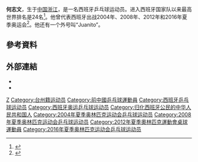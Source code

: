 {{NoteTA|G1=Table Tennis}}
{{Infobox table tennis player
| name = 何志文
| image = Juanito compitiendo en un torneo de veteranos.jpg
| nicknames = Juanito
| nationality = {{PRC}}→{{ESP}}
| residence =
| playingstyle=
| equipment =
| hrank=第24名（2007年）
| club =
| birth_date = {{Birth date and age|1962|5|31}}
| birth_place = {{CHN}}[[浙江省|浙江省]][[台州市|台州市]][[黄岩区|黄岩区]]
| death_date = <!-- {{Death date and age|YYYY|MM|DD|YYYY|MM|DD}} -->
| death_place =
| height = {{height|m=1.7|precision=0}}
| weight ={{convert|62|kg|lb st}}
| medaltemplates =
{{MedalSport|男子乒乓球}}
{{MedalCountry|{{CHN}}}}
{{MedalCompetition | [[世界乒乓球锦标赛|世界乒乓球锦标赛]]}} 
{{MedalBronze | [[1985年世界乒乓球锦标赛|1985 哥德堡]] | 双打}}
{{MedalCountry | {{ESP}} }}
{{MedalCompetition | [[欧洲乒乓球锦标赛|欧洲乒乓球锦标赛]]}} 
{{MedalBronze | 2013 施韦夏特 | 双打}}
{{MedalCompetition | [[地中海运动会|地中海运动会]]}} 
{{MedalBronze | [[2013年地中海运动会|2013 梅尔辛]] | 团体}} 
}}
'''何志文'''{{BD|1962年|5月31日||}}，生于[[中国|中国]][[浙江|浙江]]，是一名西班牙乒乓球运动员。进入西班牙国家队以来最高世界排名是24名<ref>{{cite web|url=http://ittf.com/ittf_ranking/WR_per_name.asp?Player_ID=103518&U18=0&U21=0&Siniors=1&|title=World ranking Record for HE Zhiwen (ESP)|publisher=[[国际乒乓球联合会|ITTF]]|accessdate=2016-07-29}}{{dead link|date=2017年11月 |bot=InternetArchiveBot |fix-attempted=yes }}</ref>。他曾代表西班牙出战2004年、2008年、2012年和2016年夏季奥运会<ref>{{cite web|url=http://www.sports-reference.com/olympics/athletes/he/zhiwen-he-1.html|title=Zhiwen He|website=www.sports-reference.com|accessdate=2016-07-29|archive-url=https://web.archive.org/web/20060209233242/http://www.almeria2005.es/cgi-bin/Almeria2005.asp?idTraduccion=2840|archive-date=2006-02-09|dead-url=yes}}</ref>。他还有一个外号叫“Juanito”。

== 參考資料 ==
{{Reflist}}

== 外部連結 ==
*{{IOC profile|id=zhiwen-he}}
*{{IOC profile|id=zhiwen-he-1}}

{{DEFAULTSORT:He Zhiwen}}
[[Category:何姓|Z]]
[[Category:台州籍运动员|Category:台州籍运动员]]
[[Category:前中國乒乓球運動員|Category:前中國乒乓球運動員]]
[[Category:西班牙乒乓球运动员|Category:西班牙乒乓球运动员]]
[[Category:西班牙奥运乒乓球运动员|Category:西班牙奥运乒乓球运动员]]
[[Category:归化西班牙公民的中华人民共和国人|Category:归化西班牙公民的中华人民共和国人]]
[[Category:2004年夏季奥林匹克运动会乒乓球运动员|Category:2004年夏季奥林匹克运动会乒乓球运动员]]
[[Category:2008年夏季奥林匹克运动会乒乓球运动员|Category:2008年夏季奥林匹克运动会乒乓球运动员]]
[[Category:2012年夏季奧林匹克運動會桌球運動員|Category:2012年夏季奧林匹克運動會桌球運動員]]
[[Category:2016年夏季奥林匹克运动会乒乓球运动员|Category:2016年夏季奥林匹克运动会乒乓球运动员]]